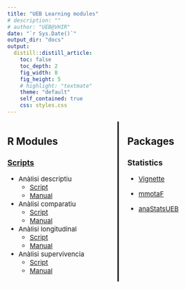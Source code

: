 ```yaml
---
title: "UEB Learning modules"
# description: ""
# author: "UEB@VHIR"
date: "`r Sys.Date()`"
output_dir: "docs"
output:
  distill::distill_article:
    toc: false
    toc_depth: 2
    fig_width: 8
    fig_height: 5
    # highlight: "textmate"
    theme: "default"
    self_contained: true
    css: styles.css
---
```


<style> 
.highlight-box { background-color: #f8f9fa; border-left: 5px solid #ffc107; padding: 20px; margin: 20px 0; text-align: center; font-size: 1.5em; font-weight: bold; } 
.highlight-box ul { text-align: center; font-size: 0.9em; font-weight: normal; margin-top: 10px; list-style-type: none; padding-left: 0; } 
.two-columns { display: flex; justify-content: space-between; margin: 10px 0; } 
.columns {   width: 48%;   text-align: left;}
.column_all {   width: 100%;   text-align: left;}
.column-left {  text-align: left; /* Alineación a la izquierda */
    border-right: 3px solid #000; /* Línea vertical negra de 5px de grosor */
  padding-right: 20px; /* Espacio para que el texto no toque la línea */
   width: 48%;}
.column-right { text-align: left; /* Alineación a la derecha */
   width: 48%;
   padding-left: 20px}

.center-title { text-align: center; margin: 40px 0 20px 0; font-size: 1.8em; font-weight: bold; } 

</style>

</ul> </div><div class="two-columns">

<div class="column-left" style="font-size: 15px;"> 


## R Modules

### [Scripts](https://www.dropbox.com/scl/fo/0ykc3zwtu6qov2bls0c7q/h?rlkey=n06dqathg9byqklclsb5n9knj&st=x4h6g1gi&dl=0)

- Anàlisi descriptiu
  - [Script](manuals_docs/descriptius.Rmd)
  - [Manual](manuals_docs/descriptius.html)
  
- Anàlisi comparatiu
  - [Script](manuals_docs/comparacions.Rmd)
  - [Manual](manuals_docs/comparacions.html)

- Anàlisi longitudinal
  - [Script](manuals_docs/longitudinal.Rmd)
  - [Manual](manuals_docs/longitudinal.html)
  
- Anàlisi supervivencia
  - [Script](manuals_docs/supervivencia.Rmd)
  - [Manual](manuals_docs/supervivencia.html)
  
 </div> 

<div class="column-right" style="font-size: 15px;"> 

## Packages

### Statistics

- [Vignette](manuals_docs/funcions_propies.html)

- [mmotaF](https://github.com/miriamMota/mmotaF)

- [anaStatsUEB](https://github.com/uebvhir/anaStatsUEB)

</div>
